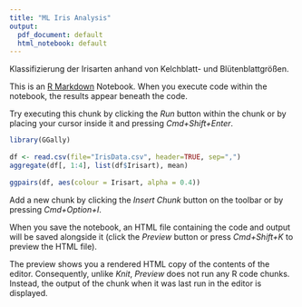 ```yaml
---
title: "ML Iris Analysis"
output:
  pdf_document: default
  html_notebook: default
---
```


Klassifizierung der Irisarten anhand von Kelchblatt- und Blütenblattgrößen.

This is an [R Markdown](http://rmarkdown.rstudio.com) Notebook. When you execute code within the notebook, the results appear beneath the code. 

Try executing this chunk by clicking the *Run* button within the chunk or by placing your cursor inside it and pressing *Cmd+Shift+Enter*. 

```r
library(GGally)
 
df <- read.csv(file="IrisData.csv", header=TRUE, sep=",")
aggregate(df[, 1:4], list(df$Irisart), mean)
 
ggpairs(df, aes(colour = Irisart, alpha = 0.4))
```

Add a new chunk by clicking the *Insert Chunk* button on the toolbar or by pressing *Cmd+Option+I*.

When you save the notebook, an HTML file containing the code and output will be saved alongside it (click the *Preview* button or press *Cmd+Shift+K* to preview the HTML file). 

The preview shows you a rendered HTML copy of the contents of the editor. Consequently, unlike *Knit*, *Preview* does not run any R code chunks. Instead, the output of the chunk when it was last run in the editor is displayed.

